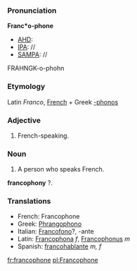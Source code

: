 ===Pronunciation===

'''Franc*o-phone'''
*[[AHD]]:
*[[IPA]]: //
*[[SAMPA]]: //
FRAHNGK-o-phohn

===Etymology===

Latin ''Franco'', [[French]] + Greek [[-phonos]]

===Adjective===

#French-speaking.

===Noun===

#A person who speaks French.

'''francophony''' ?.

===Translations===

*French: Francophone
*Greek: [[Phrangophono]]
*Italian: [[Francofono]]?, -ante
*Latin: [[Francophona]] ''f'', [[Francophonus]] ''m''
*Spanish: [[francohablante]] ''m, f''

[[fr:francophone]]
[[pl:Francophone]]